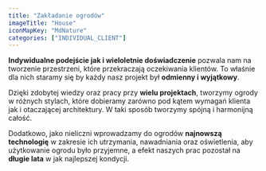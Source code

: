 ```yaml
---
title: "Zakładanie ogrodów"
imageTitle: "House"
iconMapKey: "MdNature"
categories: ["INDIVIDUAL_CLIENT"]
---
```


**Indywidualne podejście jak i wieloletnie doświadczenie** pozwala nam na tworzenie przestrzeni, które przekraczają oczekiwania klientów. To właśnie dla nich staramy się by każdy nasz projekt był **odmienny i wyjątkowy**.

Dzięki zdobytej wiedzy oraz pracy przy **wielu projektach**, tworzymy ogrody w różnych stylach, które dobieramy zarówno pod kątem wymagań klienta jak i otaczającej architektury. W taki sposób tworzymy spójną i harmonijną całość.

Dodatkowo, jako nieliczni wprowadzamy do ogrodów **najnowszą technologię** w zakresie ich utrzymania, nawadniania oraz oświetlenia, aby użytkowanie ogrodu było przyjemne, a efekt naszych prac pozostał na **długie lata** w jak najlepszej kondycji.
